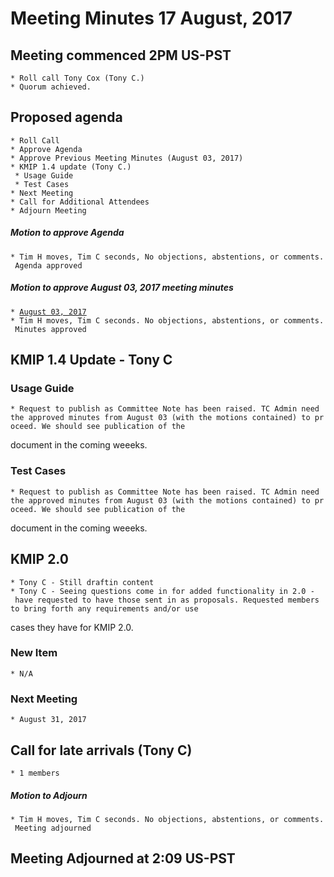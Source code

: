 = Meeting Minutes 17 August, 2017 =
== Meeting commenced 2PM US-PST ==
 * Roll call Tony Cox (Tony C.)
 * Quorum achieved.

== Proposed agenda ==
 * Roll Call
 * Approve Agenda
 * Approve Previous Meeting Minutes (August 03, 2017)
 * KMIP 1.4 update (Tony C.) 
  * Usage Guide
  * Test Cases
 * Next Meeting
 * Call for Additional Attendees 
 * Adjourn Meeting 

===== Motion to approve Agenda =====
 * Tim H moves, Tim C seconds, No objections, abstentions, or comments. Agenda approved

===== Motion to approve August 03, 2017 meeting minutes =====
 * [[MeetingMinutes/03Aug2017|August 03, 2017]]
 * Tim H moves, Tim C seconds. No objections, abstentions, or comments. Minutes approved


== KMIP 1.4 Update - Tony C ==
=== Usage Guide ===
 * Request to publish as Committee Note has been raised. TC Admin need the approved minutes from August 03 (with the motions contained) to proceed. We should see publication of the 

document in the coming weeeks.

=== Test Cases ===
 * Request to publish as Committee Note has been raised. TC Admin need the approved minutes from August 03 (with the motions contained) to proceed. We should see publication of the 

document in the coming weeeks.

== KMIP 2.0 ==
 * Tony C - Still draftin content
 * Tony C - Seeing questions come in for added functionality in 2.0 - have requested to have those sent in as proposals. Requested members to bring forth any requirements and/or use 

cases they have for KMIP 2.0.  

=== New Item ===
 * N/A

=== Next Meeting ===
 * August 31, 2017

== Call for late arrivals (Tony C) ==
 * 1 members

===== Motion to Adjourn =====
 * Tim H moves, Tim C seconds. No objections, abstentions, or comments. Meeting adjourned
 
== Meeting Adjourned at 2:09 US-PST ==
